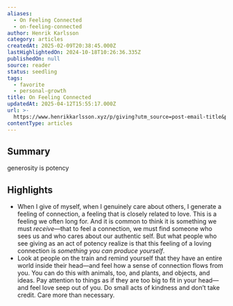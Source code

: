 ```yaml
---
aliases:
  - On Feeling Connected
  - on-feeling-connected
author: Henrik Karlsson
category: articles
createdAt: 2025-02-09T20:38:45.000Z
lastHighlightedOn: 2024-10-18T10:26:36.335Z
publishedOn: null
source: reader
status: seedling
tags:
  - favorite
  - personal-growth
title: On Feeling Connected
updatedAt: 2025-04-12T15:55:17.000Z
url: >-
  https://www.henrikkarlsson.xyz/p/giving?utm_source=post-email-title&publication_id=313411&post_id=148688434&utm_campaign=email-post-title&isFreemail=true&r=og9hp&triedRedirect=true&utm_medium=email
contentType: articles
---
```

## Summary

generosity is potency

## Highlights

- When I give of myself, when I genuinely care about others, I generate a feeling of connection, a feeling that is closely related to love. This is a feeling we often long for. And it is common to think it is something we must _receive_—that to feel a connection, we must find someone who sees us and who cares about our authentic self. But what people who see giving as an act of potency realize is that this feeling of a loving connection is _something you can produce yourself_.
- Look at people on the train and remind yourself that they have an entire world inside their head—and feel how a sense of connection flows from you. You can do this with animals, too, and plants, and objects, and ideas. Pay attention to things as if they are too big to fit in your head—and feel love seep out of you. Do small acts of kindness and don’t take credit. Care more than necessary.
